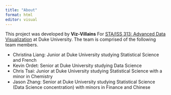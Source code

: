 ```yaml
---
title: "About"
format: html
editor: visual
---
```


This project was developed by **Viz-Villains** For [STA/ISS 313: Advanced Data Visualization](https://vizdata.org/) at Duke University. The team is comprised of the following team members.

-   Christina Liang: Junior at Duke University studying Statistical Science and French
-   Kevin Ordet: Senior at Duke University studying Data Science
-   Chris Tsai: Junior at Duke University studying Statistical Science with a minor in Chemistry
-   Jason Zhang: Senior at Duke University studying Statistical Science (Data Science concentration) with minors in Finance and Chinese
